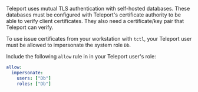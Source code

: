 Teleport uses mutual TLS authentication with self-hosted databases. These
databases must be configured with Teleport's certificate authority to be
able to verify client certificates. They also need a certificate/key pair that
Teleport can verify.

To use issue certificates from your workstation with `tctl`, your Teleport user
must be allowed to impersonate the system role `Db`.

Include the following `allow` rule in in your Teleport user's role:

```yaml
allow:
  impersonate:
    users: ["Db"]
    roles: ["Db"]
```

